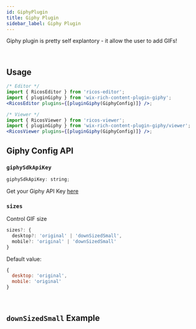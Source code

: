 ```yaml
---
id: GiphyPlugin
title: Giphy Plugin
sidebar_label: Giphy Plugin
---
```



Giphy plugin is pretty self explantory - it allow the user to add GIFs!

<div className="card">
  <RicosEditorWithMobile
    content={createContent('Add A GIF to get the party started!')}
    placeholder={'Type here!'}
    plugins={[pluginGiphy({ giphySdkApiKey: 'HXSsAGVNzjeUjhKfhhD9noF8sIbpYDsV' })]}
  />
</div>
<br />

## Usage

```jsx
/* Editor */
import { RicosEditor } from 'ricos-editor';
import { pluginGiphy } from 'wix-rich-content-plugin-giphy';
<RicosEditor plugins={[pluginGiphy(GiphyConfig)]} />;

/* Viewer */
import { RicosViewer } from 'ricos-viewer';
import { pluginGiphy } from 'wix-rich-content-plugin-giphy/viewer';
<RicosViewer plugins={[pluginGiphy(GiphyConfig)]} />;
```

## Giphy Config API

### `giphySdkApiKey`

```jsx
giphySdkApiKey: string;
```

Get your Giphy API Key <a href="https://support.giphy.com/hc/en-us/articles/360020283431-Request-A-GIPHY-API-Key">here</a>

### `sizes`

Control GIF size

```jsx
sizes?: {
  desktop?: 'original' | 'downSizedSmall',
  mobile?: 'original' | 'downSizedSmall'
}
```

Default value:

```jsx
{
  desktop: 'original',
  mobile: 'original'
}
```

<br />

## `downSizedSmall` Example

<div className="card">
  <RicosEditorWithMobile
    content={createContent('This is the down-sized playground, enjoy')}
    placeholder={'Type here!'}
    plugins={[
      pluginGiphy({
        giphySdkApiKey: 'HXSsAGVNzjeUjhKfhhD9noF8sIbpYDsV',
        sizes: { desktop: 'downSizedSmall' },
      }),
    ]}
  />
</div>
